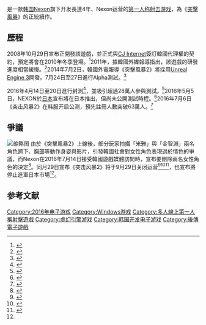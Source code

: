 {{NoteTA
| G1 = Games
}}
{{Infobox VG
| title = 突击风暴2
| original = ko:서든어택2
| english = Sudden Attack 2
| image = Sudden Attack2 logo.jpg
| caption =
| developer = NEXON GT（前身為GameHi）
| publisher = [[Nexon|Nexon]]
| distributor =
| writer =
| composer =
| director =
| series =
| engine = [[虚幻引擎|虚幻3引擎]]<ref>{{cite web|url=https://gnn.gamer.com.tw/8/99538.html|title=《突襲 2 Online》採用 UE3 開發 預定今夏韓國封測|publisher=巴哈姆特電玩資訊站|date=2014-07-02}}</ref>
| genre = [[第一人称射击|第一人称射击]]
| modes = [[多人电子游戏|多人]]
| platforms = [[Microsoft_Windows|Microsoft Windows]]
| released = {{vgrelease|KR|2016年7月6日}}
| onlinegame = 1
| shutdown = {{vgrelease|KR|2016年9月29日}}
}}

{{Vgname|突击风暴2|ko=서든어택2|en=Sudden Attack 2|aka=突襲2}}是一款[[韩国|韩国]][[Nexon|Nexon]]旗下{{link-ko|Nexon GT|넥슨지티}}开发長達4年、Nexon运营的[[第一人称射击游戏|第一人称射击游戏]]，為《[[突擊風暴|突擊風暴]]》的正統續作。

== 歷程 ==

2008年10月29日宣布正開發該遊戲，並正式與[[CJ_Internet|CJ Internet]]簽訂韓國代理權的契約，預定將會在2010年冬季登場。<ref>{{cite web|url=https://gnn.gamer.com.tw/4/33194.html|title=第一人稱射擊線上遊戲《SAO 突襲》二代開發中 預定 2010 年冬季亮相|publisher=巴哈姆特電玩資訊站|date=2008-10-29}}</ref>2011年，據韓國外媒報導指出，該遊戲的研發進度相當緩慢。<ref>{{cite web|url=https://gnn.gamer.com.tw/0/50250.html|title=《暗黑 2 Online》傳出研發中止？《Sudden Attack 2》研發進度緩慢？|publisher=巴哈姆特電玩資訊站|date=2011-01-14}}</ref>2014年7月2日，韓國外電報導《突擊風暴2》將採用[[虛幻引擎|Unreal Engine 3]]開發。7月24日至27日進行Alpha測試。<ref>{{cite web|url=https://gnn.gamer.com.tw/3/99963.html|title=《SAO 突襲》正統續作《突襲 2 Online》24 日韓國 Alpha 測試|publisher=巴哈姆特電玩資訊站|date=2014-07-10}}</ref>

2016年4月14日至20日進行封測<ref>{{cite web|url=https://gnn.gamer.com.tw/6/130016.html|title=《SAO 突襲 Online》正統續作《突襲 2 Online》14 日韓國封測 曝光新影片|publisher=巴哈姆特電玩資訊站|date=2016-04-01}}</ref>，並吸引超過28萬人參與測試。<ref>{{cite web|url=https://gnn.gamer.com.tw/1/130851.html|title=《突襲 2 Online》在韓國結束封測 吸引超過 28 萬人參與測試|publisher=巴哈姆特電玩資訊站|date=2016-04-22}}</ref>2016年5月5日，NEXON於[[日本|日本]]宣布將在日本推出，但尚未公開測試時程。<ref>{{cite web|url=https://gnn.gamer.com.tw/0/131410.html|title=《突襲 2 Online》曝光日版宣傳影片　計畫進軍日本市場|publisher=巴哈姆特電玩資訊站|date=2016-05-05}}</ref>2016年7月6日《突击风暴2》在韩服开启公测，預先註冊人數突破63萬人。<ref>{{cite web|url=https://gnn.gamer.com.tw/3/134163.html|title=《突襲 2 Online》明日在韓國公測 預註冊人數突破 63 萬人|publisher=巴哈姆特電玩資訊站|date=2016-07-05}}</ref>

== 爭議 ==
[[File:突擊風暴2_被刪除的兩名女角.jpg|缩略图]]
由於《突擊風暴2》上線後，部分玩家拍攝「米雅」與「金智淵」兩名角色跨下、[[胸部|胸部]]等動作身姿與影片，引發韓國社會對女性角色表現過於情色的爭議，而Nexon在2016年7月14日接受韓國遊戲媒體訪問時，宣布要刪除兩名女性角色的決定<ref name="巴哈_為避免情色爭議">{{cite web|url=https://gnn.gamer.com.tw/8/134988.html|title=為避免情色爭議 《突襲 2 Online》韓版刪除兩名代表女性角色|publisher=巴哈姆特電玩資訊站|date=2016-07-22}}</ref>。同月29日宣布《突击风暴2》将于9月29日关闭运营<ref name="news178">{{cite web |url=http://news.178.com/201607/262482208201.html|title=容易产生联想？《突击风暴2》韩服两名女性角色遭删除|publisher=news178}}</ref><ref name="mtime">{{cite web |url=http://www.3dmgame.com/news/201608/3581490.html|title=宅男悲报！《突击风暴2》因太色情将在9月关闭服务|publisher=3DMGame新聞}}</ref><ref>{{cite web|url=https://gnn.gamer.com.tw/8/135338.html|title=《突襲 2 Online》韓版因輿論質疑情色刪除兩女性角色後 宣布 9 月底停止服務|publisher=巴哈姆特電玩資訊站|date=2016-08-01}}</ref>，也宣布將停止進軍日本市場<ref name="巴哈_為避免情色爭議" />。

== 参考文献 ==
{{Reflist}}

{{DEFAULTSORT:Sudden Attack 2}}
[[Category:2016年电子游戏|Category:2016年电子游戏]]
[[Category:Windows游戏|Category:Windows游戏]]
[[Category:多人線上第一人稱射擊遊戲|Category:多人線上第一人稱射擊遊戲]]
[[Category:虚幻引擎游戏|Category:虚幻引擎游戏]]
[[Category:韩国开发电子游戏|Category:韩国开发电子游戏]]
[[Category:後傳電子遊戲|Category:後傳電子遊戲]]